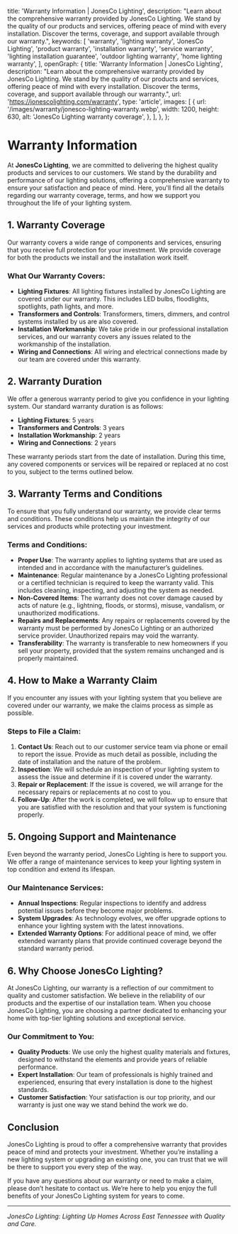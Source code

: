   title: 'Warranty Information | JonesCo Lighting',
  description:
    "Learn about the comprehensive warranty provided by JonesCo Lighting. We stand by the quality of our products and services, offering peace of mind with every installation. Discover the terms, coverage, and support available through our warranty.",
  keywords: [
    'warranty',
    'lighting warranty',
    'JonesCo Lighting',
    'product warranty',
    'installation warranty',
    'service warranty',
    'lighting installation guarantee',
    'outdoor lighting warranty',
    'home lighting warranty',
  ],
  openGraph: {
    title: 'Warranty Information | JonesCo Lighting',
    description:
      "Learn about the comprehensive warranty provided by JonesCo Lighting. We stand by the quality of our products and services, offering peace of mind with every installation. Discover the terms, coverage, and support available through our warranty.",
    url: 'https://jonescolighting.com/warranty',
    type: 'article',
    images: [
      {
        url: '/images/warranty/jonesco-lighting-warranty.webp',
        width: 1200,
        height: 630,
        alt: 'JonesCo Lighting warranty coverage',
      },
    ],
  },
};

# Warranty Information

At **JonesCo Lighting**, we are committed to delivering the highest quality products and services to our customers. We stand by the durability and performance of our lighting solutions, offering a comprehensive warranty to ensure your satisfaction and peace of mind. Here, you'll find all the details regarding our warranty coverage, terms, and how we support you throughout the life of your lighting system.

## 1. **Warranty Coverage**

Our warranty covers a wide range of components and services, ensuring that you receive full protection for your investment. We provide coverage for both the products we install and the installation work itself.

### What Our Warranty Covers:
- **Lighting Fixtures**: All lighting fixtures installed by JonesCo Lighting are covered under our warranty. This includes LED bulbs, floodlights, spotlights, path lights, and more.
- **Transformers and Controls**: Transformers, timers, dimmers, and control systems installed by us are also covered.
- **Installation Workmanship**: We take pride in our professional installation services, and our warranty covers any issues related to the workmanship of the installation.
- **Wiring and Connections**: All wiring and electrical connections made by our team are covered under this warranty.

## 2. **Warranty Duration**

We offer a generous warranty period to give you confidence in your lighting system. Our standard warranty duration is as follows:

- **Lighting Fixtures**: 5 years
- **Transformers and Controls**: 3 years
- **Installation Workmanship**: 2 years
- **Wiring and Connections**: 2 years

These warranty periods start from the date of installation. During this time, any covered components or services will be repaired or replaced at no cost to you, subject to the terms outlined below.

## 3. **Warranty Terms and Conditions**

To ensure that you fully understand our warranty, we provide clear terms and conditions. These conditions help us maintain the integrity of our services and products while protecting your investment.

### Terms and Conditions:
- **Proper Use**: The warranty applies to lighting systems that are used as intended and in accordance with the manufacturer’s guidelines.
- **Maintenance**: Regular maintenance by a JonesCo Lighting professional or a certified technician is required to keep the warranty valid. This includes cleaning, inspecting, and adjusting the system as needed.
- **Non-Covered Items**: The warranty does not cover damage caused by acts of nature (e.g., lightning, floods, or storms), misuse, vandalism, or unauthorized modifications.
- **Repairs and Replacements**: Any repairs or replacements covered by the warranty must be performed by JonesCo Lighting or an authorized service provider. Unauthorized repairs may void the warranty.
- **Transferability**: The warranty is transferable to new homeowners if you sell your property, provided that the system remains unchanged and is properly maintained.

## 4. **How to Make a Warranty Claim**

If you encounter any issues with your lighting system that you believe are covered under our warranty, we make the claims process as simple as possible.

### Steps to File a Claim:
1. **Contact Us**: Reach out to our customer service team via phone or email to report the issue. Provide as much detail as possible, including the date of installation and the nature of the problem.
2. **Inspection**: We will schedule an inspection of your lighting system to assess the issue and determine if it is covered under the warranty.
3. **Repair or Replacement**: If the issue is covered, we will arrange for the necessary repairs or replacements at no cost to you.
4. **Follow-Up**: After the work is completed, we will follow up to ensure that you are satisfied with the resolution and that your system is functioning properly.

## 5. **Ongoing Support and Maintenance**

Even beyond the warranty period, JonesCo Lighting is here to support you. We offer a range of maintenance services to keep your lighting system in top condition and extend its lifespan.

### Our Maintenance Services:
- **Annual Inspections**: Regular inspections to identify and address potential issues before they become major problems.
- **System Upgrades**: As technology evolves, we offer upgrade options to enhance your lighting system with the latest innovations.
- **Extended Warranty Options**: For additional peace of mind, we offer extended warranty plans that provide continued coverage beyond the standard warranty period.

## 6. **Why Choose JonesCo Lighting?**

At JonesCo Lighting, our warranty is a reflection of our commitment to quality and customer satisfaction. We believe in the reliability of our products and the expertise of our installation team. When you choose JonesCo Lighting, you are choosing a partner dedicated to enhancing your home with top-tier lighting solutions and exceptional service.

### Our Commitment to You:
- **Quality Products**: We use only the highest quality materials and fixtures, designed to withstand the elements and provide years of reliable performance.
- **Expert Installation**: Our team of professionals is highly trained and experienced, ensuring that every installation is done to the highest standards.
- **Customer Satisfaction**: Your satisfaction is our top priority, and our warranty is just one way we stand behind the work we do.

## Conclusion

JonesCo Lighting is proud to offer a comprehensive warranty that provides peace of mind and protects your investment. Whether you’re installing a new lighting system or upgrading an existing one, you can trust that we will be there to support you every step of the way.

If you have any questions about our warranty or need to make a claim, please don’t hesitate to contact us. We’re here to help you enjoy the full benefits of your JonesCo Lighting system for years to come.

---

*JonesCo Lighting: Lighting Up Homes Across East Tennessee with Quality and Care.*
